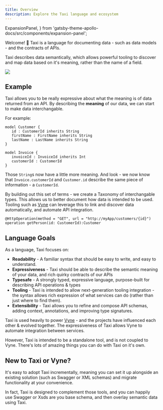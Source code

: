 ```yaml
---
title: Overview
description: Explore the Taxi language and ecosystem
---
```


  ExpansionPanel,
} from 'gatsby-theme-apollo-docs/src/components/expansion-panel';

<!--import { ReactComponent as BadmintonPlayer } from './assets/badminton-player.svg';-->
<!--import { ReactComponent as Paragliding } from './assets/paragliding.svg';-->
<!--import { ReactComponent as Weightlift } from './assets/weightlift.svg';-->
<!--import { ReactComponent as Diving } from './assets/diving.svg';-->
<!--import { ReactComponent as HeadLight } from './assets/head-light.svg';-->

Welcome! 👋 Taxi is a language for documenting data - such as data models - and the contracts of APIs.

Taxi describes data semantically, which allows powerful tooling to discover and map data based on it's meaning, rather than the name of a field.

![](https://img.shields.io/badge/dynamic/xml.svg?label=Taxi&url=http%3A%2F%2Frepo.vyne.co%2Frelease%2Forg%2Ftaxilang%2Fparent%2Fmaven-metadata.xml&query=%2F%2Frelease&colorB=green&prefix=v&style=for-the-badge&logo=kotlin&logoColor=white)

## Example
Taxi allows you to be really expressive about what the meaning is of data returned from an API.  By describing the **meaning**  of our data, we can start to make data interchangable.

For example:
```
model Customer {
   id : CustomerId inherits String
   firstName : FirstName inherits String
   lastName : LastName inherits String
}

model Invoice {
   invoiceId : InvoiceId inherits Int
   customerId : CustomerId
}
```

Those `String`s now have a little more meaning.  And look - we now know that `Invoice.customerId` and `Customer.id` describe the same piece of information - a `CustomerId`.

By building out this set of terms - we create a Taxonomy of interchangable types.  This allows us to better document how data is intended to be used.  Tooling such as [Vyne](https://vyne.co)
can leverage this to link and discover data automatically, and automate API integration.


```
@HttpOperation(method = "GET", url = "http://myApp/customers/{id}")
operation getPerson(id: CustomerId):Customer
```

## Language Goals

As a language, Taxi focuses on:

* **Readability**  - A familiar syntax that should be easy to write, and easy to understand.
* **Expressiveness** - Taxi should be able to describe the semantic meaning of your data, and rich quirky contracts of our APIs
* **Typesafe** - A strongly typed, expressive language, purpose-built for describing API operations & types
* **Tooling** - Taxi is intended to allow next-generation tooling integration - the syntax allows rich expression of what services can do \(rather than just where to find them\).
* **Extensibility** - Taxi allows you to refine and compose API schemas, adding context, annotations, and improving type signatures.

Taxi is used heavily to power [Vyne](https://vyne.co) - and the projects have influenced each other & evolved together.    The expressiveness of Taxi allows Vyne to automate integration between services.

However, Taxi is intended to be a standalone tool, and is not coupled to Vyne.  There's lots of amazing things you can do with Taxi on it's own.


## New to Taxi or Vyne?

It's easy to adopt Taxi incrementally, meaning you can set it up alongside an existing solution (such as Swagger or XML schemas) and migrate functionality at your convenience.

In fact, Taxi is designed to complement those tools, and you can happily use Swagger or Xsds are you base schema, and then overlay semantic data using Taxi.
